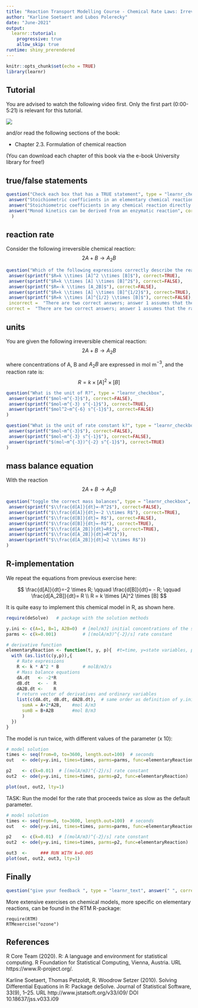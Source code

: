 ```yaml
---
title: "Reaction Transport Modelling Course - Chemical Rate Laws: Irreversible Reactions"
author: "Karline Soetaert and Lubos Polerecky"
date: "June-2021"
output: 
  learnr::tutorial:
    progressive: true
    allow_skip: true
runtime: shiny_prerendered
---
```


```r
knitr::opts_chunk$set(echo = TRUE)
library(learnr)
```

## Tutorial

You are advised to watch the following video first. Only the first part (0:00-5:21) is relevant for this tutorial.

![](https://www.youtube.com/watch?v=loHVpLNQBZE&list=PLx8PHcDdmF-uD1Pr07TU9SzlhlGpfrxqn&index=5)

and/or read the following sections of the book:

* Chapter 2.3. Formulation of chemical reaction

(You can download each chapter of this book via the e-book University library for free!)

## true/false statements

```r
question("Check each box that has a TRUE statement", type = "learnr_checkbox",
 answer("Stoichiometric coefficients in an elementary chemical reaction directly determine the exponents in the expression for the reaction rate", correct=TRUE),
 answer("Stoichiometric coefficients in any chemical reaction directly determine the exponents in the expression for the reaction rate", correct=FALSE),
 answer("Monod kinetics can be derived from an enzymatic reaction", correct=TRUE) 
  )
```

## reaction rate

Consider the following irreversible chemical reaction:
$$
2A + B \rightarrow A_2B
$$

```r
question("Which of the following expressions correctly describe the reaction rate", type = "learnr_checkbox",
 answer(sprintf("$R=k \\times [A]^2 \\times [B]$"), correct=TRUE),
 answer(sprintf("$R=k \\times [A] \\times [B]^2$"), correct=FALSE),
 answer(sprintf("$R=-k \\times [A_2B]$"), correct=FALSE),
 answer(sprintf("$R=k \\times [A] \\times [B]^{1/2}$"), correct=TRUE),
 answer(sprintf("$R=k \\times [A]^{1/2} \\times [B]$"), correct=FALSE),
 incorrect =  "There are two correct answers; answer 1 assumes that the rate R is expressed in mole of B per time; answer 4 assumes that R is expressed in mole of A per time - it is simplest to express the rate in terms of mole of B",  
correct =  "There are two correct answers; answer 1 assumes that the rate R is expressed in mole of B per time; answer 4 assumes that R is expressed in mole of A per time - it is simplest to express the rate in terms of mole of B")
```

## units

You are given the following irreversible chemical reaction:
$$
2A + B \rightarrow A_2B
$$

where concentrations of A, B and $A_2B$ are expressed in mol m$^{-3}$, and the reaction rate is: 
$$
R=k \times [A]^2 \times [B]
$$

```r
question("What is the unit of R?", type = "learnr_checkbox",
 answer(sprintf("$mol~m^{-3}$"), correct=FALSE),
 answer(sprintf("$mol~m^{-3} s^{-1}$"), correct=TRUE),
 answer(sprintf("$mol^2~m^{-6} s^{-1}$"), correct=FALSE)
)
```


```r
question("What is the unit of rate constant k?", type = "learnr_checkbox",
 answer(sprintf("$mol~m^{-3}$"), correct=FALSE),
 answer(sprintf("$mol~m^{-3} s^{-1}$"), correct=FALSE),
 answer(sprintf("$(mol~m^{-3})^{-2} s^{-1}$"), correct=TRUE)
)
```

## mass balance equation

With the reaction
$$
2A + B \rightarrow A_2B
$$

```r
question("toggle the correct mass balances", type = "learnr_checkbox",
 answer(sprintf("$\\frac{d[A]}{dt}=-R^2$"), correct=FALSE),
 answer(sprintf("$\\frac{d[A]}{dt}=-2 \\times R$"), correct=TRUE),
 answer(sprintf("$\\frac{d[B]}{dt}= R$"), correct=FALSE),
 answer(sprintf("$\\frac{d[B]}{dt}=-R$"), correct=TRUE),
 answer(sprintf("$\\frac{d[A_2B]}{dt}=R$"), correct=TRUE),
 answer(sprintf("$\\frac{d[A_2B]}{dt}=R^2$")),
 answer(sprintf("$\\frac{d[A_2B]}{dt}=2 \\times R$"))
)
```

## R-implementation

We repeat the equations from previous exercise here:

$$
\frac{d[A]}{dt}=-2 \times R; \qquad
\frac{d[B]}{dt}= - R; \qquad
\frac{d[A_2B]}{dt}= R \\
R = k \times [A]^2 \times [B]
$$

It is quite easy to implement this chemical model in R, as shown here.

```r
require(deSolve)   # package with the solution methods

y.ini <- c(A=1, B=1, A2B=0)  # [mol/m3] initial concentrations of the state variables
parms <- c(k=0.001)          # [(molA/m3)^{-2}/s] rate constant

# derivative function
elementaryReaction <- function(t, y, p){  #t=time, y=state variables, p=parameters
  with (as.list(c(y,p)),{
    # Rate expressions
    R <- k * A^2 * B         # molB/m3/s
    # Mass balance equations
    dA.dt   <- -2*R
    dB.dt   <- -  R
    dA2B.dt <-    R
    # return vector of derivatives and ordinary variables
    list(c(dA.dt, dB.dt, dA2B.dt),  # same order as definition of y.ini
      sumA = A+2*A2B,    #mol A/m3
      sumB = B+A2B       #mol B/m3
      )
  })
}
```

The model is run twice, with different values of the parameter (x 10):
```r
# model solution
times <- seq(from=0, to=3600, length.out=100)  # seconds
out   <- ode(y=y.ini, times=times, parms=parms, func=elementaryReaction)

p2    <- c(k=0.01)  # [(molA/m3)^{-2}/s] rate constant 
out2  <- ode(y=y.ini, times=times, parms=p2, func=elementaryReaction)

plot(out, out2, lty=1)
```

TASK: Run the model for the rate that proceeds twice as slow as the default parameter. 


```r
# model solution
times <- seq(from=0, to=3600, length.out=100)  # seconds
out   <- ode(y=y.ini, times=times, parms=parms, func=elementaryReaction)

p2    <- c(k=0.01)  # [(molA/m3)^{-2}/s] rate constant 
out2  <- ode(y=y.ini, times=times, parms=p2, func=elementaryReaction)

out3  <-     ### RUN WITH k=0.005
plot(out, out2, out3, lty=1)
```

## Finally

```r
question("give your feedback ", type = "learnr_text", answer(" ", correct=TRUE), correct="thank you", incorrect = "thank you")
```

More extensive exercises on chemical models, more specific on elementary reactions, can be found in the RTM R-package:

```
require(RTM)
RTMexercise("ozone")
```
## References

R Core Team (2020). R: A language and environment for statistical computing. R
  Foundation for Statistical Computing, Vienna, Austria. URL
  https://www.R-project.org/.

Karline Soetaert, Thomas Petzoldt, R. Woodrow Setzer (2010). Solving Differential
  Equations in R: Package deSolve. Journal of Statistical Software, 33(9), 1--25.
  URL http://www.jstatsoft.org/v33/i09/ DOI 10.18637/jss.v033.i09
  
